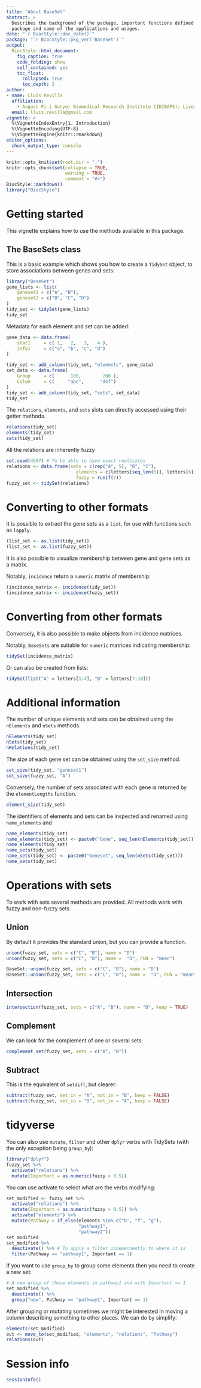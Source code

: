 ```yaml
---
title: "About BaseSet"
abstract: >
  Describes the background of the package, important functions defined in the
  package and some of the applications and usages.
date: "`r BiocStyle::doc_date()`"
package: "`r BiocStyle::pkg_ver('BaseSet')`"
output:
  BiocStyle::html_document:
    fig_caption: true
    code_folding: show
    self_contained: yes
    toc_float:
      collapsed: true
      toc_depth: 3
author:
- name: Lluís Revilla
  affiliation: 
    - August Pi i Sunyer Biomedical Research Institute (IDIBAPS); Liver Unit, Hospital Clinic
  email: lluis.revilla@gmail.com
vignette: >
  %\VignetteIndexEntry{1. Introduction}
  %\VignetteEncoding{UTF-8}  
  %\VignetteEngine{knitr::rmarkdown}
editor_options: 
  chunk_output_type: console
---
```

```r
knitr::opts_knit$set(root.dir = ".")
knitr::opts_chunk$set(collapse = TRUE, 
                      warning = TRUE,
                      comment = "#>")
BiocStyle::markdown()
library("BiocStyle")
```

# Getting started

This vignette explains how to use the methods available in this package.


## The BaseSets class

This is a basic example which shows you how to create a `TidySet` object, to store associations between genes and sets:

```r
library("BaseSet")
gene_lists <- list(
    geneset1 = c("A", "B"),
    geneset2 = c("B", "C", "D")
)
tidy_set <- tidySet(gene_lists)
tidy_set
```

Metadata for each element and set can be added:

```r
gene_data <- data.frame(
    stat1     = c( 1,   2,   3,   4 ),
    info1     = c("a", "b", "c", "d")
)

tidy_set <- add_column(tidy_set, "elements", gene_data)
set_data <- data.frame(
    Group     = c(      100,        200 ),
    Colum     = c(     "abc",      "def")
)
tidy_set <- add_column(tidy_set, "sets", set_data)
tidy_set
```

The `relations`, `elements`, and `sets` slots can directly accessed using their getter methods.

```r
relations(tidy_set)
elements(tidy_set)
sets(tidy_set)
```

All the relations are inherently fuzzy

```r
set.seed(4567) # To be able to have exact replicates
relations <- data.frame(sets = c(rep("A", 5), "B", "C"),
                          elements = c(letters[seq_len(6)], letters[6]),
                          fuzzy = runif(7))
fuzzy_set <- tidySet(relations)
```


# Converting to other formats

It is possible to extract the gene sets as a `list`, for use with functions such as `lapply`.

```r
(list_set <- as.list(tidy_set))
(list_set <- as.list(fuzzy_set))
```

It is also possible to visualize membership between gene and gene sets as a matrix.

Notably, `incidence` return a `numeric` matrix of membership:

```r
(incidence_matrix <- incidence(tidy_set))
(incidence_matrix <- incidence(fuzzy_set))
```


# Converting from other formats

Conversely, it is also possible to make objects from incidence matrices.

Notably, `BaseSets` are suitable for `numeric` matrices indicating membership:

```r
tidySet(incidence_matrix)
```

Or can also be created from lists:
```r
tidySet(list("A" = letters[1:4], "B" = letters[7:10]))
```

# Additional information

The number of unique elements and sets can be obtained using the `nElements` and `nSets` methods.

```r
nElements(tidy_set)
nSets(tidy_set)
nRelations(tidy_set)
```

The size of each gene set can be obtained using the `set_size` method.

```r
set_size(tidy_set, "geneset1")
set_size(fuzzy_set, "A")
```

Conversely, the number of sets associated with each gene is returned by the `elementLengths` function.

```r
element_size(tidy_set)
```

The identifiers of elements and sets can be inspected and renamed using `name_elements` and 

```r
name_elements(tidy_set)
name_elements(tidy_set) <- paste0("Gene", seq_len(nElements(tidy_set)))
name_elements(tidy_set)
name_sets(tidy_set)
name_sets(tidy_set) <- paste0("Geneset", seq_len(nSets(tidy_set)))
name_sets(tidy_set)
```

# Operations with sets

To work with sets several methods are provided. All methods work with fuzzy and non-fuzzy sets

## Union

By default it provides the standard union, but you can provide a function.

```r
union(fuzzy_set, sets = c("C", "B"), name = "D")
union(fuzzy_set, sets = c("C", "B"), name =  "D", FUN = "mean")
```
```r
BaseSet::union(fuzzy_set, sets = c("C", "B"), name = "D")
BaseSet::union(fuzzy_set, sets = c("C", "B"), name =  "D", FUN = "mean")
```
## Intersection


```r
intersection(fuzzy_set, sets = c("A", "B"), name = "D", keep = TRUE)
```

## Complement

We can look for the complement of one or several sets:
```r
complement_set(fuzzy_set, sets = c("A", "B"))
```

## Subtract

This is the equivalent of `setdiff`, but clearer:
```r
subtract(fuzzy_set, set_in = "A", not_in = "B", keep = FALSE)
subtract(fuzzy_set, set_in = "B", not_in = "A", keep = FALSE)
```

# tidyverse

You can also use `mutate`, `filter` and other `dplyr` verbs with TidySets (with the only exception being `group_by`):

```r
library("dplyr")
fuzzy_set %>% 
  activate("relations") %>% 
  mutate(Important = as.numeric(fuzzy > 0.5))
```

You can use activate to select what are the verbs modifying:

```r
set_modified <- fuzzy_set %>% 
  activate("relations") %>% 
  mutate(Important = as.numeric(fuzzy > 0.5)) %>% 
  activate("elements") %>% 
  mutate(Pathway = if_else(elements %in% c("b", "f", "g"), 
                           "pathway1", 
                           "pathway2"))
set_modified
set_modified %>% 
  deactivate() %>% # To apply a filter independently to where it is
  filter(Pathway == "pathway1", Important == 1)
```

If you want to use `group_by` to group some elements then you need to create a 
new set:

```r
# A new group of those elements in pathway1 and with Important == 1
set_modified %>% 
  deactivate() %>% 
  group("new", Pathway == "pathway1", Important == 1)
```

After grouping or mutating sometimes we might be interested in moving a column describing something to other places. We can do by simplify:

```r
elements(set_modified)
out <- move_to(set_modified, "elements", "relations", "Pathway")
relations(out)
```

# Session info {.unnumbered}

```r
sessionInfo()
```
